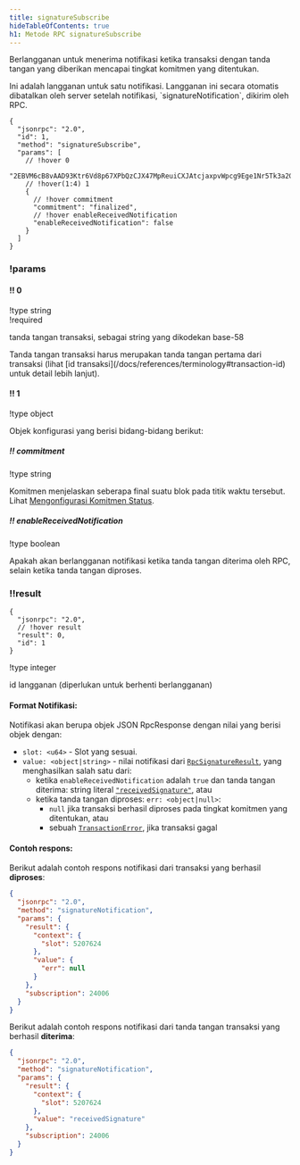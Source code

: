 ```yaml
---
title: signatureSubscribe
hideTableOfContents: true
h1: Metode RPC signatureSubscribe
---
```


Berlangganan untuk menerima notifikasi ketika transaksi dengan tanda tangan yang
diberikan mencapai tingkat komitmen yang ditentukan.

<Callout type="warn">
  Ini adalah langganan untuk satu notifikasi. Langganan ini secara otomatis
  dibatalkan oleh server setelah notifikasi, `signatureNotification`, dikirim
  oleh RPC.
</Callout>

<APIMethod>

```jsonc !!request
{
  "jsonrpc": "2.0",
  "id": 1,
  "method": "signatureSubscribe",
  "params": [
    // !hover 0
    "2EBVM6cB8vAAD93Ktr6Vd8p67XPbQzCJX47MpReuiCXJAtcjaxpvWpcg9Ege1Nr5Tk3a2GFrByT7WPBjdsTycY9b",
    // !hover(1:4) 1
    {
      // !hover commitment
      "commitment": "finalized",
      // !hover enableReceivedNotification
      "enableReceivedNotification": false
    }
  ]
}
```

### !params

#### !! 0

!type string  
!required

tanda tangan transaksi, sebagai string yang dikodekan base-58

<Callout type="info">
  Tanda tangan transaksi harus merupakan tanda tangan pertama dari transaksi
  (lihat [id transaksi](/docs/references/terminology#transaction-id) untuk
  detail lebih lanjut).
</Callout>

#### !! 1

!type object

Objek konfigurasi yang berisi bidang-bidang berikut:

##### !! commitment

!type string

Komitmen menjelaskan seberapa final suatu blok pada titik waktu tersebut. Lihat
[Mengonfigurasi Komitmen Status](/docs/rpc#configuring-state-commitment).

##### !! enableReceivedNotification

!type boolean

Apakah akan berlangganan notifikasi ketika tanda tangan diterima oleh RPC,
selain ketika tanda tangan diproses.

### !!result

```jsonc !response
{
  "jsonrpc": "2.0",
  // !hover result
  "result": 0,
  "id": 1
}
```

!type integer

id langganan (diperlukan untuk berhenti berlangganan)

</APIMethod>

#### Format Notifikasi:

Notifikasi akan berupa objek JSON RpcResponse dengan nilai yang berisi objek
dengan:

- `slot: <u64>` - Slot yang sesuai.
- `value: <object|string>` - nilai notifikasi dari
  [`RpcSignatureResult`](https://github.com/solana-labs/solana/blob/6d28fd455b07e3557fc6c0c3ddf3ba03e3fe8482/rpc-client-api/src/response.rs#L265-L268),
  yang menghasilkan salah satu dari:
  - ketika `enableReceivedNotification` adalah `true` dan tanda tangan diterima:
    string literal
    [`"receivedSignature"`](https://github.com/solana-labs/solana/blob/6d28fd455b07e3557fc6c0c3ddf3ba03e3fe8482/rpc-client-api/src/response.rs#L286-L288),
    atau
  - ketika tanda tangan diproses: `err: <object|null>`:
    - `null` jika transaksi berhasil diproses pada tingkat komitmen yang
      ditentukan, atau
    - sebuah
      [`TransactionError`](https://github.com/solana-labs/solana/blob/6d28fd455b07e3557fc6c0c3ddf3ba03e3fe8482/sdk/src/transaction/error.rs#L15-L164),
      jika transaksi gagal

#### Contoh respons:

Berikut adalah contoh respons notifikasi dari transaksi yang berhasil
**diproses**:

```json
{
  "jsonrpc": "2.0",
  "method": "signatureNotification",
  "params": {
    "result": {
      "context": {
        "slot": 5207624
      },
      "value": {
        "err": null
      }
    },
    "subscription": 24006
  }
}
```

Berikut adalah contoh respons notifikasi dari tanda tangan transaksi yang
berhasil **diterima**:

```json
{
  "jsonrpc": "2.0",
  "method": "signatureNotification",
  "params": {
    "result": {
      "context": {
        "slot": 5207624
      },
      "value": "receivedSignature"
    },
    "subscription": 24006
  }
}
```
